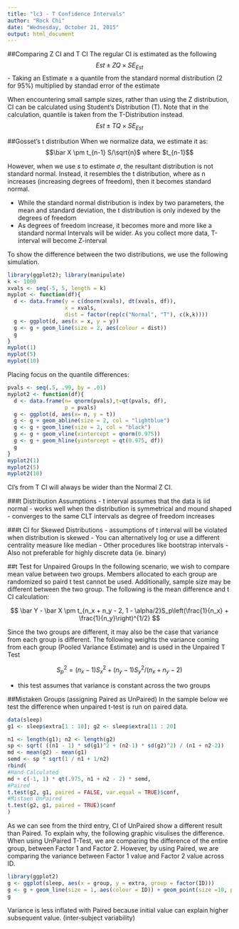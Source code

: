 ```yaml
---
title: "lc3 - T Confidence Intervals"
author: "Rock Chi"
date: "Wednesday, October 21, 2015"
output: html_document
---
```


##Comparing Z CI and T CI
The regular CI is estimated as the following 
$$Est \pm ZQ \times SE_{Est}$$
- Taking an Estimate $\pm$ a quantile from the standard normal distribution (2 for 95%) multiplied by standad error of the estimate

When encountering small sample sizes, rather than using the Z distribution, CI can be calculated using Student's Distribution (T). Note that in the calculation, quantile is taken from the T-Distribution instead.
$$Est \pm TQ \times SE_{Est}$$

##Gosset's t distribution
When we normalize data, we estimate it as:
$$\bar X \pm t_{n-1} S/\sqrt{n}$ where $t_{n-1}$$

However, when we use $s$ to estimate $\sigma$, the resultant distribution is not standard normal. Instead, it resembles the t distribution, where as n increases (increasing degrees of freedom), then it becomes standard normal.

- While the standard normal distribution is index by two parameters, the mean and standard deviation, the t distribution is only indexed by the degrees of freedom
- As degrees of freedom increase, it becomes more and more like a standard normal
Intervals will be wider. As you collect more data, T-interval will become Z-interval

To show the difference between the two distributions, we use the following simulation.

```r
library(ggplot2); library(manipulate)
k <- 1000
xvals <- seq(-5, 5, length = k)
myplot <- function(df){
  d <- data.frame(y = c(dnorm(xvals), dt(xvals, df)),
                  x = xvals,
                  dist = factor(rep(c("Normal", "T"), c(k,k))))
  g <- ggplot(d, aes(x = x, y = y)) 
  g <- g + geom_line(size = 2, aes(colour = dist))
  g
}
myplot(1)
myplot(5)
myplot(10)
```

Placing focus on the quantile differences:

```r
pvals <- seq(.5, .99, by = .01)
myplot2 <- function(df){
  d <- data.frame(n= qnorm(pvals),t=qt(pvals, df),
                  p = pvals)
  g <- ggplot(d, aes(x= n, y = t))
  g <- g + geom_abline(size = 2, col = "lightblue")
  g <- g + geom_line(size = 2, col = "black")
  g <- g + geom_vline(xintercept = qnorm(0.975))
  g <- g + geom_hline(yintercept = qt(0.975, df))
  g
}
myplot2(1)
myplot2(5)
myplot2(10)
```

CI's from T CI will always be wider than the Normal Z CI.

###t Distribution Assumptions
- t interval assumes that the data is iid normal
- works well when the distribution is symmetrical and mound shaped
- converges to the same CLT intervals as degree of freedom increases

###t CI for Skewed Distributions
- assumptions of t interval will be violated when distribution is skewed
- You can alternatively log or use a different centrality measure like median
- Other procedures like bootstrap intervals
- Also not preferable for highly discrete data (ie. binary)

##t Test for Unpaired Groups
In the following scenario, we wish to compare mean value between two groups. Members allocated to each group are randomized so paird t test cannot be used. Additionally, sample size may be different between the two group. The following is the mean difference and t CI calculation:

$$ \bar Y - \bar X \pm t_{n_x + n_y - 2, 1 - \alpha/2}S_p\left(\frac{1}{n_x} + \frac{1}{n_y}\right)^{1/2} $$

Since the two groups are different, it may also be the case that variance from each group is different. The following weights the variance coming from each group (Pooled Variance Estimate) and is used in the Unpaired T Test

$$S_p^2 = {(n_x - 1) S_x^2 + (n_y - 1) S_y^2}/(n_x + n_y - 2)$$ 

- this test assumes that variance is constant across the two groups

##Mistaken Groups (assigning Paired as UnPaired)
In the sample below we test the difference when unpaired t-test is run on paired data.

```r
data(sleep)
g1 <- sleep$extra[1 : 10]; g2 <- sleep$extra[11 : 20]

n1 <- length(g1); n2 <- length(g2)
sp <- sqrt( ((n1 - 1) * sd(g1)^2 + (n2-1) * sd(g2)^2) / (n1 + n2-2))
md <- mean(g2) - mean(g1)
semd <- sp * sqrt(1 / n1 + 1/n2)
rbind(
#Hand-Calculated
md + c(-1, 1) * qt(.975, n1 + n2 - 2) * semd,  
#Paired
t.test(g2, g1, paired = FALSE, var.equal = TRUE)$conf,
#Mistaen UnPaired
t.test(g2, g1, paired = TRUE)$conf
)
```

As we can see from the third entry, CI of UnPaired show a different result than Paired. To explain why, the following graphic visulises the difference. When using UnPaired T-Test, we are comparing the difference of the entire group, between Factor 1 and Factor 2. However, by using Paired, we are comparing the variance between Factor 1 value and Factor 2 value across ID. 

```r
library(ggplot2)
g <- ggplot(sleep, aes(x = group, y = extra, group = factor(ID)))
g <- g + geom_line(size = 1, aes(colour = ID)) + geom_point(size =10, pch = 21, fill = "salmon", alpha = .5)
g
```

Variance is less inflated with Paired because initial value can explain higher subsequent value. (inter-subject variability)

